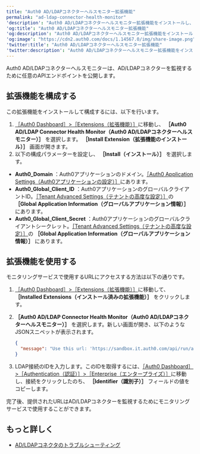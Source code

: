 ```yaml
---
title: "Auth0 AD/LDAPコネクターヘルスモニター拡張機能"
permalink: "ad-ldap-connector-health-monitor"
'description': "Auth0 AD/LDAPコネクターヘルスモニター拡張機能をインストールし、使用する方法を説明します。"
'og:title': "Auth0 AD/LDAPコネクターヘルスモニター拡張機能"
'og:description': "Auth0 AD/LDAPコネクターヘルスモニター拡張機能をインストールし、使用する方法を説明します。"
'og:image': "https://cdn2.auth0.com/docs/1.14567.0/img/share-image.png"
'twitter:title': "Auth0 AD/LDAPコネクターヘルスモニター拡張機能"
'twitter:description': "Auth0 AD/LDAPコネクターヘルスモニター拡張機能をインストールし、使用する方法を説明します。"
---
```


Auth0 AD/LDAPコネクターヘルスモニターは、AD/LDAPコネクターを監視するために任意のAPIエンドポイントを公開します。

## 拡張機能を構成する

この拡張機能をインストールして構成するには、以下を行います。

1. [［Auth0 Dashboard］>［Extensions（拡張機能）］](https://manage.auth0.com/#/extensions)に移動し、 **［Auth0 AD/LDAP Connector Health Monitor（Auth0 AD/LDAPコネクターヘルスモニター）］** を選択します。 **［Install Extension（拡張機能のインストール）］** 画面が開きます。
2. 以下の構成パラメーターを設定し、 **［Install（インストール）］** を選択します。

* **Auth0_Domain** ：Auth0アプリケーションのドメイン。[［Auth0 Application Settings（Auth0アプリケーションの設定）］](https://manage.auth0.com/#/applications/{yourClientId}/settings)にあります。
* **Auth0_Global_Client_ID** ：Auth0アプリケーションのグローバルクライアントID。[［Tenant Advanced Settings（テナントの高度な設定）］](https://manage.auth0.com/#/tenant/advanced)の **［Global Application Information（グローバルアプリケーション情報）］** にあります。
* **Auth0_Global_Client_Secret** ：Auth0アプリケーションのグローバルクライアントシークレット。[［Tenant Advanced Settings（テナントの高度な設定）］](https://manage.auth0.com/#/tenant/advanced)の **［Global Application Information（グローバルアプリケーション情報）］** にあります。

## 拡張機能を使用する

モニタリングサービスで使用するURLにアクセスする方法は以下の通りです。

1. [［Auth0 Dashboard］>［Extensions（拡張機能）］](https://manage.auth0.com/#/extensions)に移動して、 **［Installed Extensions（インストール済みの拡張機能）］** をクリックします。
2. **［Auth0 AD/LDAP Connector Health Monitor（Auth0 AD/LDAPコネクターヘルスモニター）］** を選択します。新しい画面が開き、以下のようなJSONスニペットが表示されます。

   ```json lines
   {
     "message": "Use this url: 'https://sandbox.it.auth0.com/api/run/auth0user/auth0-ldap-conector-health-monitor?connection={MY-LDAP-CONNECTOR}' for monitoring your AD/LDAP connector."
   }
   ```

   

   
3. LDAP接続のIDを入力します。このIDを取得するには、[［Auth0 Dashboard］>［Authentication（認証）］>［Enterprise（エンタープライズ）］](https://manage.auth0.com/#/connections/enterprise)に移動し、接続をクリックしたのち、 **［Identifier（識別子）］** フィールドの値をコピーします。

完了後、提供されたURLはAD/LDAPコネクターを監視するためにモニタリングサービスで使用することができます。

## もっと詳しく

* [AD/LDAPコネクタのトラブルシューティング](/docs/ja-jp/troubleshoot/integration-extensibility-issues/troubleshoot-ad-ldap-connector)